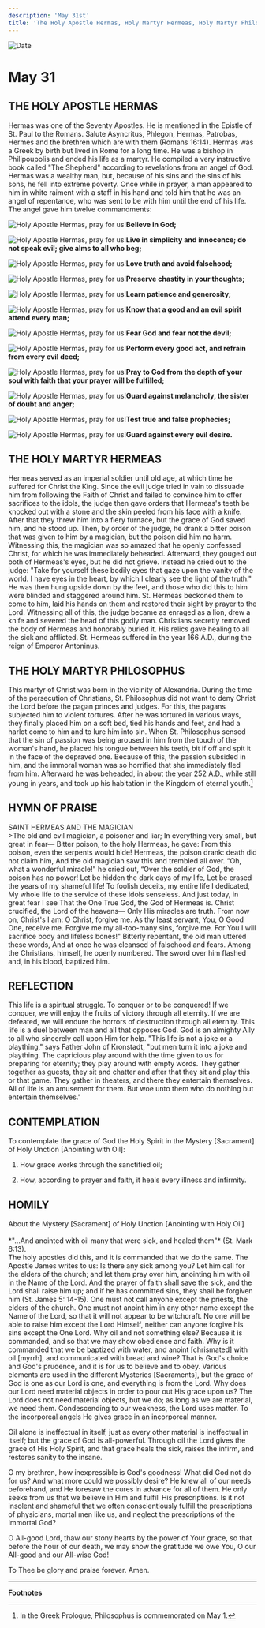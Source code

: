```yaml
---
description: 'May 31st'
title: 'The Holy Apostle Hermas, Holy Martyr Hermeas, Holy Martyr Philosophus'
---
```


<CustomPaginator />
<RunningHead />

<Image src="/title-imprint.png" height={68} width={50} alt="Date" className="title-imprint"/>

# <div id="date">May <Image className="four-dot" src="/four-dot.png" height={15} width={15} alt="" />31</div>

## THE HOLY APOSTLE HERMAS

Hermas was one of the Seventy Apostles. He is mentioned in the Epistle of St. Paul to the Romans. Salute Asyncritus, Phlegon, Hermas, Patrobas, Hermes and the brethren which are with them (Romans 16:14). Hermas was a Greek by birth but lived in Rome for a long time. He was a bishop in Philipoupolis and ended his life as a martyr. He compiled a very instructive book called "The Shepherd" according to revelations from an angel of God. Hermas was a wealthy man, but, because of his sins and the sins of his sons, he fell into extreme poverty. Once while in prayer, a man appeared to him in white raiment with a staff in his hand and told him that he was an angel of repentance, who was sent to be with him until the end of his life. The angel gave him twelve commandments:

<Image className="four-dot" src="/four-dot.png" height={15} width={15} alt="Holy Apostle Hermas, pray for us!" />**Believe in God;**

<Image className="four-dot" src="/four-dot.png" height={15} width={15} alt="Holy Apostle Hermas, pray for us!" />**Live in simplicity and innocence; do not speak evil; give alms to all who beg;**

<Image className="four-dot" src="/four-dot.png" height={15} width={15} alt="Holy Apostle Hermas, pray for us!" />**Love truth and avoid falsehood;**

<Image className="four-dot" src="/four-dot.png" height={15} width={15} alt="Holy Apostle Hermas, pray for us!" />**Preserve chastity in your thoughts;**

<Image className="four-dot" src="/four-dot.png" height={15} width={15} alt="Holy Apostle Hermas, pray for us!" />**Learn patience and generosity;**

<Image className="four-dot" src="/four-dot.png" height={15} width={15} alt="Holy Apostle Hermas, pray for us!" />**Know that a good and an evil spirit attend every man;**

<Image className="four-dot" src="/four-dot.png" height={15} width={15} alt="Holy Apostle Hermas, pray for us!" />**Fear God and fear not the devil;**

<Image className="four-dot" src="/four-dot.png" height={15} width={15} alt="Holy Apostle Hermas, pray for us!" />**Perform every good act, and refrain from every evil deed;**

<Image className="four-dot" src="/four-dot.png" height={15} width={15} alt="Holy Apostle Hermas, pray for us!" />**Pray to God from the depth of your soul with faith that your prayer will be fulfilled;**

<Image className="four-dot" src="/four-dot.png" height={15} width={15} alt="Holy Apostle Hermas, pray for us!" />**Guard against melancholy, the sister of doubt and anger;**

<Image className="four-dot" src="/four-dot.png" height={15} width={15} alt="Holy Apostle Hermas, pray for us!" />**Test true and false prophecies;**

<Image className="four-dot" src="/four-dot.png" height={15} width={15} alt="Holy Apostle Hermas, pray for us!" />**Guard against every evil desire.**

## THE HOLY MARTYR HERMEAS

Hermeas served as an imperial soldier until old age, at which time he suffered for Christ the King. Since the evil judge tried in vain to dissuade him from following the Faith of Christ and failed to convince him to offer sacrifices to the idols, the judge then gave orders that Hermeas's teeth be knocked out with a stone and the skin peeled from his face with a knife. After that they threw him into a fiery furnace, but the grace of God saved him, and he stood up. Then, by order of the judge, he drank a bitter poison that was given to him by a magician, but the poison did him no harm. Witnessing this, the magician was so amazed that he openly confessed Christ, for which he was immediately beheaded. Afterward, they gouged out both of Hermeas's eyes, but he did not grieve. Instead he cried out to the judge: "Take for yourself these bodily eyes that gaze upon the vanity of the world. I have eyes in the heart, by which I clearly see the light of the truth." He was then hung upside down by the feet, and those who did this to him were blinded and staggered around him. St. Hermeas beckoned them to come to him, laid his hands on them and restored their sight by prayer to the Lord. Witnessing all of this, the judge became as enraged as a lion, drew a knife and severed the head of this godly man. Christians secretly removed the body of Hermeas and honorably buried it. His relics gave healing to all the sick and afflicted. St. Hermeas suffered in the year 166 A.D., during the reign of Emperor Antoninus.

## THE HOLY MARTYR PHILOSOPHUS

This martyr of Christ was born in the vicinity of Alexandria. During the time of the persecution of Christians, St. Philosophus did not want to deny Christ the Lord before the pagan princes and judges. For this, the pagans subjected him to violent tortures. After he was tortured in various ways, they finally placed him on a soft bed, tied his hands and feet, and had a harlot come to him and to lure him into sin. When St. Philosophus sensed that the sin of passion was being aroused in him from the touch of the woman's hand, he placed his tongue between his teeth, bit if off and spit it in the face of the depraved one. Because of this, the passion subsided in him, and the immoral woman was so horrified that she immediately fled from him. Afterward he was beheaded, in about the year 252 A.D., while still young in years, and took up his habitation in the Kingdom of eternal youth.[^1]


## HYMN OF PRAISE
<div style={{textAlign:'center', color:'crimson', fontWeight:'bold'}}>
SAINT HERMEAS AND THE MAGICIAN
</div>
>The old and evil magician, a poisoner and liar;  
In everything very small, but great in fear—  
Bitter poison, to the holy Hermeas, he gave:  
From this poison, even the serpents would hide!  
Hermeas, the poison drank: death did not claim him,  
And the old magician saw this and trembled all over.  
“Oh, what a wonderful miracle!" he cried out,  
“Over the soldier of God, the poison has no power!  
Let be hidden the dark days of my life,  
Let be erased the years of my shameful life!  
To foolish deceits, my entire life I dedicated,  
My whole life to the service of these idols senseless.  
And just today, in great fear I see  
That the One True God, the God of Hermeas is.  
Christ crucified, the Lord of the heavens—  
Only His miracles are truth.  
From now on, Christ's I am: O Christ, forgive me.  
As thy least servant, You, O Good One, receive me.  
Forgive me my all-too-many sins, forgive me.  
For You I will sacrifice body and lifeless bones!"  
Bitterly repentant, the old man uttered these words,  
And at once he was cleansed of falsehood and fears.  
Among the Christians, himself, he openly numbered.  
The sword over him flashed and, in his blood, baptized him.  

## REFLECTION

This life is a spiritual struggle. To conquer or to be conquered! If we conquer, we will enjoy the fruits of victory through all eternity. If we are defeated, we will endure the horrors of destruction through all eternity. This life is a duel between man and all that opposes God. God is an almighty Ally to all who sincerely call upon Him for help. "This life is not a joke or a plaything," says Father John of Kronstadt, "but men turn it into a joke and plaything. The capricious play around with the time given to us for preparing for eternity; they play around with empty words. They gather together as guests, they sit and chatter and after that they sit and play this or that game. They gather in theaters, and there they entertain themselves. All of life is an amusement for them. But woe unto them who do nothing but entertain themselves."

## CONTEMPLATION
 
To contemplate the grace of God the Holy Spirit in the Mystery [Sacrament] of Holy Unction [Anointing with Oil]:

1. How grace works through the sanctified oil;

2. How, according to prayer and faith, it heals every illness and infirmity.


## HOMILY
<div style={{textAlign:'center', color:'crimson', fontWeight:'bold'}}>
About the Mystery [Sacrament] of Holy Unction [Anointing with Holy Oil]
</div><br />
<div style={{textAlign:'right'}}>
*"...And anointed with oil many that were sick, and healed them"* (St. Mark 6:13).
</div>
The holy apostles did this, and it is commanded that we do the same. The Apostle James writes to us: Is there any sick among you? Let him call for the elders of the church; and let them pray over him, anointing him with oil in the Name of the Lord. And the prayer of faith shall save the sick, and the Lord shall raise him up; and if he has committed sins, they shall be forgiven him (St. James 5: 14-15). One must not call anyone except the priests, the elders of the church. One must not anoint him in any other name except the Name of the Lord, so that it will not appear to be witchcraft. No one will be able to raise him except the Lord Himself, neither can anyone forgive his sins except the One Lord. Why oil and not something else? Because it is commanded, and so that we may show obedience and faith. Why is it commanded that we be baptized with water, and anoint [chrismated] with oil [myrrh], and communicated with bread and wine? That is God's choice and God's prudence, and it is for us to believe and to obey. Various elements are used in the different Mysteries [Sacraments], but the grace of God is one as our Lord is one, and everything is from the Lord. Why does our Lord need material objects in order to pour out His grace upon us? The Lord does not need material objects, but we do; as long as we are material, we need them. Condescending to our weakness, the Lord uses matter. To the incorporeal angels He gives grace in an incorporeal manner.

Oil alone is ineffectual in itself, just as every other material is ineffectual in itself; but the grace of God is all-powerful. Through oil the Lord gives the grace of His Holy Spirit, and that grace heals the sick, raises the infirm, and restores sanity to the insane.

O my brethren, how inexpressible is God's goodness! What did God not do for us? And what more could we possibly desire? He knew all of our needs beforehand, and He foresaw the cures in advance for all of them. He only seeks from us that we believe in Him and fulfill His prescriptions. Is it not insolent and shameful that we often conscientiously fulfill the prescriptions of physicians, mortal men like us, and neglect the prescriptions of the Immortal God?

O All-good Lord, thaw our stony hearts by the power of Your grace, so that before the hour of our death, we may show the gratitude we owe You, O our All-good and our All-wise God!

To Thee be glory and praise forever. Amen.

---
**Footnotes**

[^1]: In the Greek Prologue, Philosophus is commemorated on May 1.